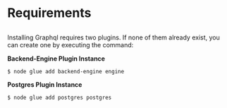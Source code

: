 
<Meta pageTitle="Requirements | Graphql" description="Requirements | Graphql." />





# Requirements
##

Installing Graphql requires two plugins.
If none of them already exist, you can create one by executing the command:

**Backend-Engine Plugin Instance**

```sh
$ node glue add backend-engine engine
```

**Postgres Plugin Instance**

```sh
$ node glue add postgres postgres
```
